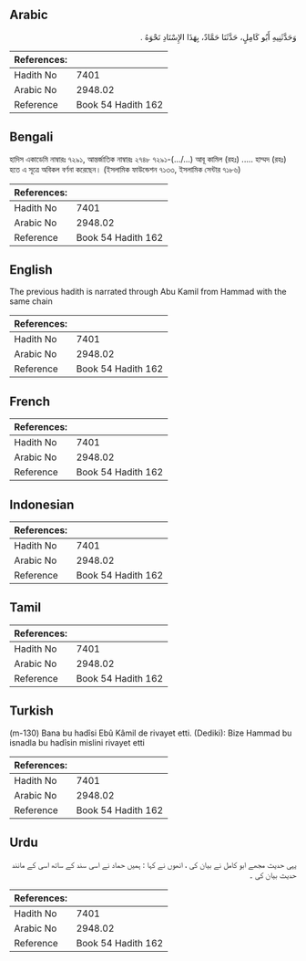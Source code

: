 ## Arabic


<div dir="rtl" lang="ar" style={{fontSize:'larger',backgroundColor:'#f8f9fa',padding:20}}>
وَحَدَّثَنِيهِ أَبُو كَامِلٍ، حَدَّثَنَا حَمَّادٌ، بِهَذَا الإِسْنَادِ نَحْوَهُ ‏.‏
</div>
<div style={{backgroundColor:'#f8f9fa',padding:20, marginBottom: 10}}><table> <thead> <tr> <th>References:</th> <th></th> </tr> </thead> <tbody><tr><td>Hadith No</td><td>7401</td></tr><tr><td>Arabic No</td><td>2948.02</td></tr><tr><td>Reference</td><td>Book 54 Hadith 162</td></tr></tbody></table></div>

## Bengali


<div dir="ltr" lang="bn" style={{fontSize:'larger',backgroundColor:'#f8f9fa',padding:20}}>
হাদিস একাডেমি নাম্বারঃ ৭২৯১, আন্তর্জাতিক নাম্বারঃ ২৭৪৮ ৭২৯১-(.../...) আবূ কামিল (রহঃ) ..... হাম্মদ (রহঃ) হতে এ সূত্রে অবিকল বর্ণনা করেছেন। (ইসলামিক ফাউন্ডেশন ৭১৩৩, ইসলামিক সেন্টার ৭১৮৬)
</div>
<div style={{backgroundColor:'#f8f9fa',padding:20, marginBottom: 10}}><table> <thead> <tr> <th>References:</th> <th></th> </tr> </thead> <tbody><tr><td>Hadith No</td><td>7401</td></tr><tr><td>Arabic No</td><td>2948.02</td></tr><tr><td>Reference</td><td>Book 54 Hadith 162</td></tr></tbody></table></div>

## English


<div dir="ltr" lang="en" style={{fontSize:'larger',backgroundColor:'#f8f9fa',padding:20}}>
The previous hadith is narrated through Abu Kamil from Hammad with the same chain
</div>
<div style={{backgroundColor:'#f8f9fa',padding:20, marginBottom: 10}}><table> <thead> <tr> <th>References:</th> <th></th> </tr> </thead> <tbody><tr><td>Hadith No</td><td>7401</td></tr><tr><td>Arabic No</td><td>2948.02</td></tr><tr><td>Reference</td><td>Book 54 Hadith 162</td></tr></tbody></table></div>

## French


<div dir="ltr" lang="fr" style={{fontSize:'larger',backgroundColor:'#f8f9fa',padding:20}}>

</div>
<div style={{backgroundColor:'#f8f9fa',padding:20, marginBottom: 10}}><table> <thead> <tr> <th>References:</th> <th></th> </tr> </thead> <tbody><tr><td>Hadith No</td><td>7401</td></tr><tr><td>Arabic No</td><td>2948.02</td></tr><tr><td>Reference</td><td>Book 54 Hadith 162</td></tr></tbody></table></div>

## Indonesian


<div dir="ltr" lang="id" style={{fontSize:'larger',backgroundColor:'#f8f9fa',padding:20}}>

</div>
<div style={{backgroundColor:'#f8f9fa',padding:20, marginBottom: 10}}><table> <thead> <tr> <th>References:</th> <th></th> </tr> </thead> <tbody><tr><td>Hadith No</td><td>7401</td></tr><tr><td>Arabic No</td><td>2948.02</td></tr><tr><td>Reference</td><td>Book 54 Hadith 162</td></tr></tbody></table></div>

## Tamil


<div dir="ltr" lang="ta" style={{fontSize:'larger',backgroundColor:'#f8f9fa',padding:20}}>

</div>
<div style={{backgroundColor:'#f8f9fa',padding:20, marginBottom: 10}}><table> <thead> <tr> <th>References:</th> <th></th> </tr> </thead> <tbody><tr><td>Hadith No</td><td>7401</td></tr><tr><td>Arabic No</td><td>2948.02</td></tr><tr><td>Reference</td><td>Book 54 Hadith 162</td></tr></tbody></table></div>

## Turkish


<div dir="ltr" lang="tr" style={{fontSize:'larger',backgroundColor:'#f8f9fa',padding:20}}>
(m-130) Bana bu hadîsi Ebû Kâmil de rivayet etti. (Dediki): Bize Hammad bu isnadla bu hadîsin mislini rivayet etti
</div>
<div style={{backgroundColor:'#f8f9fa',padding:20, marginBottom: 10}}><table> <thead> <tr> <th>References:</th> <th></th> </tr> </thead> <tbody><tr><td>Hadith No</td><td>7401</td></tr><tr><td>Arabic No</td><td>2948.02</td></tr><tr><td>Reference</td><td>Book 54 Hadith 162</td></tr></tbody></table></div>

## Urdu


<div dir="rtl" lang="ur" style={{fontSize:'larger',backgroundColor:'#f8f9fa',padding:20}}>
یہی حدیث مجھے ابو کامل نے بیان کی ، انھوں نے کہا : ہمیں حماد نے اسی سند کے ساتھ اسی کے مانند حدیث بیان کی ۔
</div>
<div style={{backgroundColor:'#f8f9fa',padding:20, marginBottom: 10}}><table> <thead> <tr> <th>References:</th> <th></th> </tr> </thead> <tbody><tr><td>Hadith No</td><td>7401</td></tr><tr><td>Arabic No</td><td>2948.02</td></tr><tr><td>Reference</td><td>Book 54 Hadith 162</td></tr></tbody></table></div>